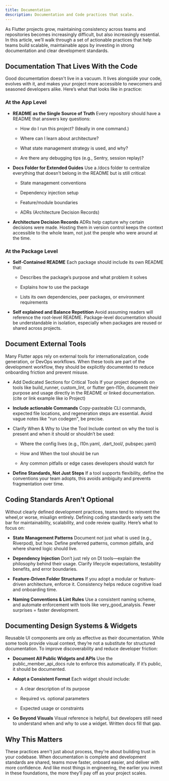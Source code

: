 ```yaml
---
title: Documentation
description: Documentation and Code practices that scale.
---
```


As Flutter projects grow, maintaining consistency across teams and repositories becomes increasingly difficult, but also increasingly essential.
In this article, we’ll walk through a set of actionable practices that help teams build scalable, maintainable apps by
investing in strong documentation and clear development standards.

## Documentation That Lives With the Code

Good documentation doesn't live in a vacuum. It lives alongside your code, evolves with it, and makes your project more accessible to newcomers and seasoned developers alike.
Here’s what that looks like in practice:

### At the App Level

- **README as the Single Source of Truth**
  Every repository should have a README that answers key questions:


    - How do I run this project? (Ideally in one command.)


    - Where can I learn about architecture?


    - What state management strategy is used, and why?


    - Are there any debugging tips (e.g., Sentry, session replay)?

- **Docs Folder for Extended Guides**
  Use a /docs folder to centralize everything that doesn’t belong in the README but is still critical:


    - State management conventions


    - Dependency injection setup


    - Feature/module boundaries


    - ADRs (Architecture Decision Records)


- **Architecture Decision Records**
  ADRs help capture why certain decisions were made. Hosting them in version control keeps the context accessible to the whole team, not just the people who were around at the time.

### At the Package Level

- **Self-Contained README**
  Each package should include its own README that:


    - Describes the package’s purpose and what problem it solves


    - Explains how to use the package


    - Lists its own dependencies, peer packages, or environment requirements


- **Self explained and Balance Repetition**
  Avoid assuming readers will reference the root-level README. Package-level documentation should be understandable in isolation, especially when packages are reused or shared across projects.

## Document External Tools

Many Flutter apps rely on external tools for internationalization, code generation, or DevOps workflows. When these tools are part of the development workflow, they should be explicitly documented to reduce onboarding friction and prevent misuse.
- Add Dedicated Sections for Critical Tools
If your project depends on tools like build_runner, custom_lint, or flutter gen-l10n, document their purpose and usage directly in the README or linked documentation. (cite or link example like io Project)


- **Include actionable Commands**
Copy-pasteable CLI commands, expected file locations, and regeneration steps are essential. Avoid vague notes like "run codegen", be precise.
- Clarify When & Why to Use the Tool
Include context on why the tool is present and when it should or shouldn’t be used:
    - Where the config lives (e.g., l10n.yaml, .dart_tool/, pubspec.yaml)


    - How and When the tool should be run


    - Any common pitfalls or edge cases developers should watch for


- **Define Standards, Not Just Steps**
If a tool supports flexibility, define the conventions your team adopts, this avoids ambiguity and prevents fragmentation over time.

## Coding Standards Aren’t Optional

Without clearly defined development practices, teams tend to reinvent the wheel,or worse, misalign entirely. Defining coding standards early sets the bar for maintainability, scalability, and code review quality.
Here’s what to focus on:
- **State Management Patterns**
Document not just what is used (e.g., Riverpod), but how. Define preferred patterns, common pitfalls, and where shared logic should live.


- **Dependency Injection**
Don’t just rely on DI tools—explain the philosophy behind their usage. Clarify lifecycle expectations, testability benefits, and error boundaries.


- **Feature-Driven Folder Structures**
If you adopt a modular or feature-driven architecture, enforce it. Consistency helps reduce cognitive load and onboarding time.


- **Naming Conventions & Lint Rules**
Use a consistent naming scheme, and automate enforcement with tools like very_good_analysis. Fewer surprises = faster development.

## Documenting Design Systems & Widgets

Reusable UI components are only as effective as their documentation. While some tools provide visual context, they’re not a substitute for structured documentation.
To improve discoverability and reduce developer friction:
- **Document All Public Widgets and APIs**
Use the public_member_api_docs rule to enforce this automatically. If it’s public, it should be documented.


- **Adopt a Consistent Format**
  Each widget should include:


    - A clear description of its purpose


    - Required vs. optional parameters


    - Expected usage or constraints


- **Go Beyond Visuals**
Visual reference is helpful, but developers still need to understand when and why to use a widget. Written docs fill that gap.


## Why This Matters

These practices aren't just about process, they're about building trust in your codebase.
When documentation is complete and development standards are shared, teams move faster, onboard easier, and deliver with more confidence.
And like most things in engineering, the earlier you invest in these foundations, the more they’ll pay off as your project scales.
